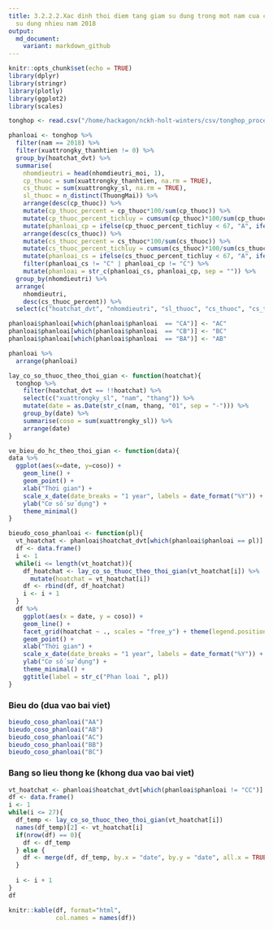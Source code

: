 ```yaml
---
title: 3.2.2.2.Xac dinh thoi diem tang giam su dung trong mot nam cua cac hoat chat
  su dung nhieu nam 2018
output:
  md_document:
    variant: markdown_github
---
```


```r
knitr::opts_chunk$set(echo = TRUE)
library(dplyr)
library(stringr)
library(plotly)
library(ggplot2)
library(scales)
```

```r
tonghop <- read.csv("/home/hackagon/nckh-holt-winters/csv/tonghop_processed.csv", stringsAsFactors = FALSE)
```

```r
phanloai <- tonghop %>%
  filter(nam == 2018) %>%
  filter(xuattrongky_thanhtien != 0) %>%
  group_by(hoatchat_dvt) %>%
  summarise(
    nhomdieutri = head(nhomdieutri_moi, 1),
    cp_thuoc = sum(xuattrongky_thanhtien, na.rm = TRUE),
    cs_thuoc = sum(xuattrongky_sl, na.rm = TRUE),
    sl_thuoc = n_distinct(ThuongMai)) %>%
    arrange(desc(cp_thuoc)) %>%
    mutate(cp_thuoc_percent = cp_thuoc*100/sum(cp_thuoc)) %>%
    mutate(cp_thuoc_percent_tichluy = cumsum(cp_thuoc)*100/sum(cp_thuoc)) %>%
    mutate(phanloai_cp = ifelse(cp_thuoc_percent_tichluy < 67, "A", ifelse(cp_thuoc_percent_tichluy < 80, "B", "C"))) %>%
    arrange(desc(cs_thuoc)) %>%
    mutate(cs_thuoc_percent = cs_thuoc*100/sum(cs_thuoc)) %>%
    mutate(cs_thuoc_percent_tichluy = cumsum(cs_thuoc)*100/sum(cs_thuoc)) %>%
    mutate(phanloai_cs = ifelse(cs_thuoc_percent_tichluy < 67, "A", ifelse(cs_thuoc_percent_tichluy < 80, "B", "C"))) %>%
    filter(phanloai_cs != "C" | phanloai_cp != "C") %>%
    mutate(phanloai = str_c(phanloai_cs, phanloai_cp, sep = "")) %>%
  group_by(nhomdieutri) %>%
  arrange(
    nhomdieutri,
    desc(cs_thuoc_percent)) %>%
  select(c("hoatchat_dvt", "nhomdieutri", "sl_thuoc", "cs_thuoc", "cs_thuoc_percent", "cp_thuoc", "cp_thuoc_percent", "phanloai"))

phanloai$phanloai[which(phanloai$phanloai  == "CA")] <- "AC"
phanloai$phanloai[which(phanloai$phanloai  == "CB")] <- "BC"
phanloai$phanloai[which(phanloai$phanloai  == "BA")] <- "AB"

phanloai %>%
  arrange(phanloai)
```

```r
lay_co_so_thuoc_theo_thoi_gian <- function(hoatchat){
  tonghop %>%
    filter(hoatchat_dvt == !!hoatchat) %>%
    select(c("xuattrongky_sl", "nam", "thang")) %>%
    mutate(date = as.Date(str_c(nam, thang, "01", sep = "-"))) %>%
    group_by(date) %>%
    summarise(coso = sum(xuattrongky_sl)) %>%
    arrange(date)  
}

ve_bieu_do_hc_theo_thoi_gian <- function(data){
data %>%
  ggplot(aes(x=date, y=coso)) +
    geom_line() +
    geom_point() +
    xlab("Thời gian") + 
    scale_x_date(date_breaks = "1 year", labels = date_format("%Y")) +
    ylab("Cơ số sử dụng") + 
    theme_minimal()
}

bieudo_coso_phanloai <- function(pl){
  vt_hoatchat <- phanloai$hoatchat_dvt[which(phanloai$phanloai == pl)]
  df <- data.frame()
  i <- 1
  while(i <= length(vt_hoatchat)){
    df_hoatchat <- lay_co_so_thuoc_theo_thoi_gian(vt_hoatchat[i]) %>%
      mutate(hoatchat = vt_hoatchat[i])
    df <- rbind(df, df_hoatchat)
    i <- i + 1
  }
  df %>%
    ggplot(aes(x = date, y = coso)) + 
    geom_line() + 
    facet_grid(hoatchat ~ ., scales = "free_y") + theme(legend.position = "none") +
    geom_point() +
    xlab("Thời gian") + 
    scale_x_date(date_breaks = "1 year", labels = date_format("%Y")) +
    ylab("Cơ số sử dụng") + 
    theme_minimal() +
    ggtitle(label = str_c("Phan loai ", pl))
}
```

### Bieu do (dua vao bai viet)

```r
bieudo_coso_phanloai("AA")
bieudo_coso_phanloai("AB")
bieudo_coso_phanloai("AC")
bieudo_coso_phanloai("BB")
bieudo_coso_phanloai("BC")
```

### Bang so lieu thong ke (khong dua vao bai viet)

```r
vt_hoatchat <- phanloai$hoatchat_dvt[which(phanloai$phanloai != "CC")]
df <- data.frame()
i <- 1
while(i <= 27){
  df_temp <- lay_co_so_thuoc_theo_thoi_gian(vt_hoatchat[i])
  names(df_temp)[2] <- vt_hoatchat[i]
  if(nrow(df) == 0){
    df <- df_temp 
  } else {
    df <- merge(df, df_temp, by.x = "date", by.y = "date", all.x = TRUE)
  }
  
  i <- i + 1
}
df
```

```r
knitr::kable(df, format="html", 
             col.names = names(df))
```

